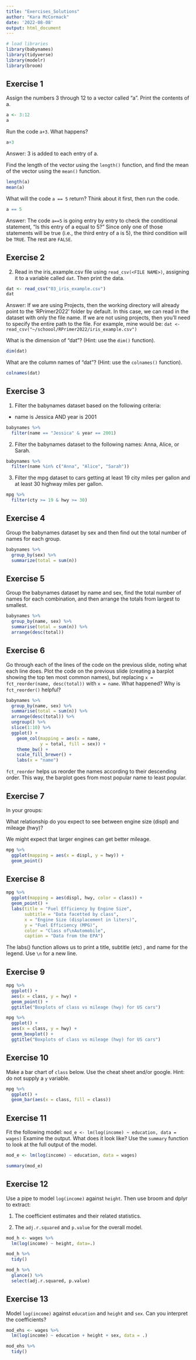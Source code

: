 ```yaml
---
title: "Exercises_Solutions"
author: "Kara McCormack"
date: '2022-08-08'
output: html_document
---
```


```r
# load libraries
library(babynames)
library(tidyverse)
library(modelr)
library(broom)
```

## Exercise 1

Assign the numbers 3 through 12 to a vector called "a". Print the contents of a. 

```r
a <- 3:12
a
```

Run the code `a+3`. What happens?

```r
a+3
```
Answer: 3 is added to each entry of a. 

Find the length of the vector using the `length()` function, and find the mean of the vector using the `mean()` function.

```r
length(a)
mean(a)
```

What will the code `a == 5` return? Think about it first, then run the code. 

```r
a == 5
```
Answer: The code `a==5` is going entry by entry to check the conditional statement, "Is this entry of a equal to 5?" Since only one of those statements will be true (i.e., the third entry of a is 5), the third condition will be `TRUE`. The rest are `FALSE`. 

## Exercise 2

2. Read in the iris_example.csv file using `read_csv(<FILE NAME>)`, assigning it to a variable called `dat`. Then print the data.
```r
dat <- read_csv("03_iris_example.csv")
dat
```

Answer: If we are using Projects, then the working directory will already point to the 'RPrimer2022' folder by default. In this case, we can read in the dataset with only the file name. If we are not using projects, then you'll need to specify the entire path to the file. For example, mine would be: `dat <- read_csv("~/schoool/RPrimer2022/iris_example.csv")`


What is the dimension of "dat"? (Hint: use the `dim()` function). 
```r
dim(dat)
```

What are the column names of "dat"? (Hint: use the `colnames()` function). 
```r
colnames(dat)
```


## Exercise 3

1. Filter the babynames dataset based on the following criteria: 
  - name is Jessica AND year is 2001
```r
babynames %>%
  filter(name == "Jessica" & year == 2001)
```

2. Filter the babynames dataset to the following names: Anna, Alice, or Sarah. 
```r
babynames %>%
  filter(name %in% c("Anna", "Alice", "Sarah"))
```

3. Filter the mpg dataset to cars getting at least 19 city miles per gallon and at least 30 highway miles per gallon.
```r
mpg %>%
  filter(cty >= 19 & hwy >= 30)
```

## Exercise 4

Group the babynames dataset by sex and then find out the total number of names for each group. 

```r
babynames %>%
  group_by(sex) %>%
  summarize(total = sum(n))
```


## Exercise 5

Group the babynames dataset by name and sex, find the total number of names for each combination, and then arrange the totals from largest to smallest. 

```r
babynames %>%
  group_by(name, sex) %>% 
  summarise(total = sum(n)) %>% 
  arrange(desc(total))
```

## Exercise 6

Go through each of the lines of the code on the previous slide, noting what each line does. 
Plot the code on the previous slide (creating a barplot showing the top ten most common names), but replacing `x = fct_reorder(name, desc(total))` with `x = name`. What happened? Why is `fct_reorder()` helpful?

```r
babynames %>%
  group_by(name, sex) %>% 
  summarise(total = sum(n)) %>% 
  arrange(desc(total)) %>% 
  ungroup() %>% 
  slice(1:10) %>% 
  ggplot() +
    geom_col(mapping = aes(x = name, 
             y = total, fill = sex)) +
    theme_bw() +
    scale_fill_brewer() +
    labs(x = "name")
```

`fct_reorder` helps us reorder the names according to their descending order. This way, the barplot goes from most popular name to least popular. 

## Exercise 7

In your groups:

What relationship do you expect to see between engine size (displ) and mileage (hwy)?

We might expect that larger engines can get better mileage. 

```r
mpg %>%
  ggplot(mapping = aes(x = displ, y = hwy)) + 
  geom_point()  
```


## Exercise 8

```r
mpg %>%
  ggplot(mapping = aes(displ, hwy, color = class)) +
  geom_point() +
  labs(title = "Fuel Efficiency by Engine Size",
       subtitle = "Data facetted by class",
       x = "Engine Size (displacement in liters)",
       y = "Fuel Efficiency (MPG)",
       color = "Class of\nAutomobile",
       caption = "Data from the EPA")
```

The labs() function allows us to print a title, subtitle (etc) , and name for the legend. Use `\n` for a new line. 

## Exercise 9

```r
mpg %>%
  ggplot() +
  aes(x = class, y = hwy) +
  geom_point() +
  ggtitle("Boxplots of class vs mileage (hwy) for US cars")
```

```r
mpg %>%
  ggplot() +
  aes(x = class, y = hwy) +
  geom_boxplot() +
  ggtitle("Boxplots of class vs mileage (hwy) for US cars")
```

## Exercise 10

Make a bar chart of `class` below. Use the cheat sheet and/or google. Hint: do not supply a `y` variable. 

```r
mpg %>%
  ggplot() +
  geom_bar(aes(x = class, fill = class))
```

## Exercise 11

Fit the following model: `mod_e <- lm(log(income) ~ education, data = wages)`
Examine the output. What does it look like? Use the `summary` function to look at the full output of the model. 
```r
mod_e <- lm(log(income) ~ education, data = wages)

summary(mod_e)

```

## Exercise 12

Use a pipe to model `log(income)` against `height`. Then use broom and dplyr to extract:

1. The coefficient estimates and their related statistics. 

2. The `adj.r.squared` and `p.value` for the overall model.

```r
mod_h <- wages %>%
  lm(log(income) ~ height, data=.)

mod_h %>%
  tidy()

mod_h %>%
  glance() %>%
  select(adj.r.squared, p.value)
```

## Exercise 13

Model `log(income)` against `education` and `height` and `sex`. Can you interpret the coefficients?

```r
mod_ehs <- wages %>%
  lm(log(income) ~ education + height + sex, data = .)

mod_ehs %>%
  tidy()
```


